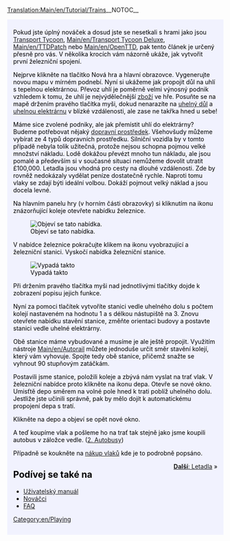[[Translation:Main/en/Tutorial/Trains]]__NOTOC__
{{en/Tabs|5|3
|Výuka/Cs|1. Začínáme<!--
-->|Výuka/Autobusy/Cs|2. Autobusy<!--
-->|Výuka/Vlaky/Cs|3. Vlaky<!--
-->|Výuka/Letadla/Cs|4. Letadla<!--
-->|Výuka/Závěr/Cs|5. Závěr}}
<div style="padding:.5em 1em 1em 1em; border-top:none; background-color:#f1f2fe; color:#000;">
{{cs/Cvičení}}

Pokud jste úplný nováček a dosud jste se nesetkali s hrami jako jsou [[Main/en/Transport Tycoon Deluxe|Transport Tycoon]], [[Main/en/Transport Tycoon Deluxe]], [[Main/en/TTDPatch]] nebo [[Main/en/OpenTTD]], pak tento článek je určený přesně pro vás. V několika krocích vám názorně ukáže, jak vytvořit první železniční spojení.

Nejprve klikněte na tlačitko Nová hra a hlavní obrazovce. Vygenerujte novou mapu v mírném podnebí. Nyní si ukážeme jak propojit důl na uhlí s tepelnou elektrárnou. Převoz uhlí je poměrně velmi výnosný podnik vzhledem k tomu, že uhlí je nejvýdělečnější [[Main/cs/Zboží|zboží]] ve hře. Posuňte se na mapě držením pravého tlačítka myši, dokud nenarazíte na [[Main/cs/Uhelný důl|uhelný důl]] a [[Main/cs/Uhelná elektrárna|uhelnou elektrárnu]] v blízké vzdálenosti, ale zase ne takřka hned u sebe!

{{en/Phototable|[[File:en/Tutorial1.png|500px|Něco obdobného je naprosto vyhovující našemu příkladu.]]|Něco obdobného je naprosto vyhovující našemu příkladu.|center}}

Máme sice zvolené podniky, ale jak přemístit uhlí do elektrárny? Budeme potřebovat nějaký [[Main/en/Dopravní prostředky|dopravní prostředek]]. Všehovšudy můžeme vybírat ze 4 typů dopravních prostředku. Silniční vozidla by v tomto případě nebyla tolik užitečná, protože nejsou schopna pojmou velké množství nákladu. Lodě dokážou převézt mnoho tun nákladu, ale jsou pomalé a především si v současné situaci nemůžeme dovolit utratit £100,000. Letadla jsou vhodná pro cesty na dlouhé vzdálenosti. Zde by rovněž nedokázaly vydělat peníze dostatečně rychle. Naproti tomu vlaky se zdají býti ideální volbou. Dokáží pojmout velký náklad a jsou docela levné.

Na hlavním panelu hry (v horním části obrazovky) si kliknutím na ikonu znázorňující koleje otevřete nabídku železnice.

[[File:en/Railroad Construction.png|center|Objeví se tato nabídka.]]

V nabídce železnice pokračujte klikem na ikonu vyobrazující a železniční stanici. Vyskočí nabídka železniční stanice.

[[File:en/Stationgui.png|center|Vypadá takto]]

Při držením pravého tlačítka myši nad jednotlivými tlačítky dojde k zobrazení popisu jejich funkce.

Nyní za pomoci tlačítek vytvoříte stanici vedle uhelného dolu s počtem kolejí nastaveném na hodnotu 1 a s délkou nástupiště na 3. Znovu otevřete nabídku stavění stanice, změňte orientaci budovy a postavte stanici vedle uhelné elektrárny.

{{en/Phototable|[[File:en/Tutorial2.png|500px|Měly byste dosáhnout zhruba takovéhoto výsledku.]]|Měly byste dosáhnout zhruba takovéhoto výsledku.|center}}

Obě stanice máme vybudované a musíme je ale ještě propojit. Využitím nástroje [[Main/en/Autorail]] můžete jednoduše určit směr stavění kolejí, který vám vyhovuje. Spojte tedy obě stanice, přičemž snažte se vyhnout 90 stupňovým zatáčkám.

{{en/Phototable|[[File:en/Tutorial3.png|500px|Zhruba takto.]]|Zhruba takto.|center}}

Postavili jsme stanice, položili koleje a zbývá nám vyslat na trať vlak. V železniční nabídce proto klikněte na ikonu depa. Otevře se nové okno. Umisťtě depo směrem na volné pole hned k trati poblíž uhelného dolu. Jestliže jste učinili správně, pak by mělo dojít k automatickému propojení depa s tratí.

Klikněte na depo a objeví se opět nové okno.

{{en/Phototable|[[File:en/Tutorial4.png|500px|Okno depa.]]|Okno depa.|center}}

A teď koupíme vlak a pošleme ho na trať tak stejně jako jsme koupili autobus v záložce vedle. ([[Main/cs/Výuka/Autobusy|2. Autobusy]])

Případně se koukněte na [[Main/cs/Nákup vlaků|nákup vlaků]] kde je to podrobně popsáno. 

<span style="float: right">[[Main/cs/Výuka/Letadla|'''Další''': Letadla]] &raquo;</span>

==Podívej se také na==
*[[Main/cs/OpenTTD|Uživatelský manuál]]
*[[Main/cs/Výuka|Nováčci]]
*[[Main/cs/FAQ|FAQ]]



[[Category:en/Playing]]